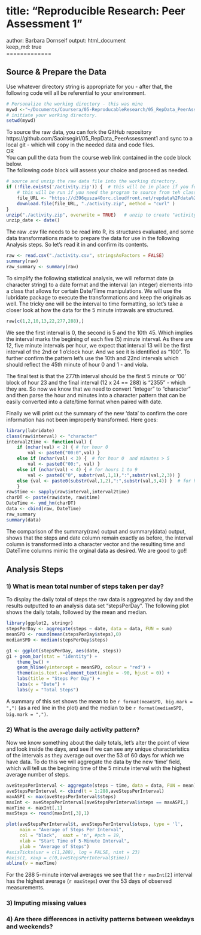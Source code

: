 title: "Reproducible Research: Peer Assessment 1"  
=============
author: Barbara Dornseif
output: html_document  
keep_md: true  
=============

## Source & Prepare the Data  
Use whatever directory string is appropriate for you - after that, the following code will all be referential to your environment.  
```r
# Personalize the working directory - this was mine
mywd <-"~/Documents/Coursera/05-ReproducableResearch/05_RepData_PeerAssessment1"
# initiate your working directory.
setwd(mywd)
```

To  source the raw data, you can fork the GitHub repository https://github.com/Saoirsegirl/05_RepData_PeerAssessment1 and sync to a local git - which will copy in  the needed data and code files.  
OR  
You can pull the data from the course web link contained in the code block below.  
The following code block will assess your choice and proceed as needed.
```r
# source and unzip the raw data file into the working directory.
if (!file.exists('/activity.zip')) {  # this will be in place if you fork the repo
    # this will be run if you need the program to source from teh class library.
    file_URL <- "https://d396qusza40orc.cloudfront.net/repdata%2Fdata%2Factivity.zip"
    download.file(file_URL, "./activity.zip", method = "curl" )
}
unzip("./activity.zip", overwrite = TRUE)   # unzip to create "activity.csv" 
unzip_date <- date() 
```   
The raw .csv file needs to be read into R, its structures evaluated, and some data transformations made to prepare the data for use in the following Analysis steps. So let's read it in and confirm its contents.  
```r
raw <- read.csv("./activity.csv", stringsAsFactors = FALSE)
summary(raw)
raw_summary <- summary(raw)
```
To simplify the following statistical analysis, we will reformat date (a character string) to a date format and the interval (an integer) elements into a class that allows for certain Date/Time manipulations. We will use the lubridate package to execute the transformations and keep the originals as well. The tricky one will be the interval to time formatting, so let's take a closer look at how the data for the 5 minute intravals are structured.
```r
raw[c(1,2,10,13,22,277,288),]
```
We see the first interval is 0, the second is 5 and the 10th 45. Which implies the interval marks the begining of each five (5) minute interval. As there are 12, five minute intervals per hour, we expect that interval 13 will be the first interval of the 2nd or 1 o'clock hour.  And we see it is identified as "100".  To further confirm the pattern let's use the 10th and 22nd intervals which should reflect the 45th minute of hour 0 and 1 - and viola. 
  
The final test is that the 277th interval should be the first 5 minute or '00' block of hour 23 and the final interval (12 x 24 == 288) is "2355" - which they are.  So now we know that we need to convert "integer" to "character" and then parse the hour and minutes into a character pattern that can be easily converted into a date/time format when paired with date.  
  
Finally we will print out the summary of the new 'data' to confirm the core information has not been improperly transformed. Here goes:
```r
library(lubridate)
class(raw$interval) <- "character"
interval2time <- function(val) {
    if (nchar(val) < 2) { # for hour 0
        val <- paste0("00:0",val) }
    else if (nchar(val) < 3) {  # for hour 0  and minutes > 5
        val <- paste0("00:", val) }
    else if (nchar(val) < 4) { # for hours 1 to 9
        val <- paste0("0", substr(val,1,1),":",substr(val,2,3)) }
    else {val <- paste0(substr(val,1,2),":",substr(val,3,4)) }  # for hours 10 to 23  
    } 
raw$time <- sapply(raw$interval,interval2time)
charDT <- paste(raw$date, raw$time)
DateTime <- ymd_hm(charDT)
data <- cbind(raw, DateTime)
raw_summary
summary(data)
```
The comparison of the summary(raw) output and summary(data) output, shows that the steps and date column remain exactly as before, the interval column is transformed into a character vector and the resulting time and DateTime columns mimic the orginal data as desired.  We are good to go!!  

## Analysis Steps
### 1) What is mean total number of steps taken per day?
To display the daily total of steps the raw data is aggregated by day and the results outputted to an analysis data set "stepsPerDay". The following plot shows the daily totals, followed by the mean and median.
```r
library(ggplot2, stringr)
stepsPerDay <- aggregate(steps ~ date, data = data, FUN = sum)
meanSPD <- round(mean(stepsPerDay$steps),0)
medianSPD <- median(stepsPerDay$steps)
```
```r
g1 <- ggplot(stepsPerDay, aes(date, steps))
g1 + geom_bar(stat = "identity") + 
    theme_bw() +
    geom_hline(yintercept = meanSPD, colour = "red") +
    theme(axis.text.x=element_text(angle = -90, hjust = 0)) +
    labs(title = "Steps Per Day") +
    labs(x = "Date") +
    labs(y = "Total Steps")
```
  
A summary of this set shows the mean to be `r format(meanSPD, big.mark = ",")` (as a red line in the plot) and the median to be `r format(medianSPD, big.mark = ",")`.  

### 2) What is the average daily activity pattern?
Now we know something about the daily totals, let's alter the point of view and look inside the days, and see if we can see any unique characteristics of the intervals as they average out over the 53 of 60 days for which we have data.  To do this we will aggregate the data by the new 'time' field, which will tell us the begining time of the 5 minute interval with the highest average number of steps.
```r
aveStepsPerInterval <- aggregate(steps ~ time, data = data, FUN = mean)
aveStepsPerInterval <- cbind(t = 1:288,aveStepsPerInterval)
maxASPI <- max(aveStepsPerInterval$steps)
maxInt <- aveStepsPerInterval[aveStepsPerInterval$steps == maxASPI,]
maxTime <- maxInt[,1]
maxSteps <- round(maxInt[,3],1) 

plot(aveStepsPerInterval$t, aveStepsPerInterval$steps, type = 'l', 
     main = "Average of Steps Per Interval",
     col = "black",  xaxt = 'n', #pch = 19,
     xlab = "Start Time of 5-Minute Interval",
     ylab = "Average of Steps")
#axisTicks(usr = c(1,288), log = FALSE, nint = 23)
#axis(1, xaxp = c(0,aveStepsPerInterval$time))
abline(v = maxTime)
```
  
For the 288 5-minute interval averages we see that the `r maxInt[2]` interval has the highest average (`r maxSteps`) over the 53 days of observed measurements.  

### 3) Imputing missing values



### 4) Are there differences in activity patterns between weekdays and weekends?
